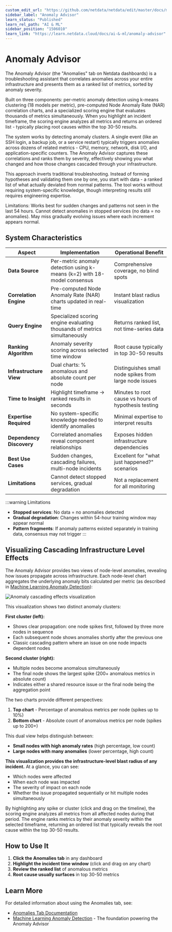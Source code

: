 ```yaml
---
custom_edit_url: "https://github.com/netdata/netdata/edit/master/docs/ml-ai/anomaly-advisor.md"
sidebar_label: "Anomaly Advisor"
learn_status: "Published"
learn_rel_path: "AI & ML"
sidebar_position: "1506010"
learn_link: "https://learn.netdata.cloud/docs/ai-&-ml/anomaly-advisor"
---
```


# Anomaly Advisor

The Anomaly Advisor (the "Anomalies" tab on Netdata dashboards) is a troubleshooting assistant that correlates anomalies across your entire infrastructure and presents them as a ranked list of metrics, sorted by anomaly severity.

Built on three components: per-metric anomaly detection using k-means clustering (18 models per metric), pre-computed Node Anomaly Rate (NAR) correlation charts, and a specialized scoring engine that evaluates thousands of metrics simultaneously. When you highlight an incident timeframe, the scoring engine analyzes all metrics and returns an ordered list - typically placing root causes within the top 30-50 results.

The system works by detecting anomaly clusters. A single event (like an SSH login, a backup job, or a service restart) typically triggers anomalies across dozens of related metrics - CPU, memory, network, disk I/O, and application-specific counters. The Anomaly Advisor captures these correlations and ranks them by severity, effectively showing you what changed and how those changes cascaded through your infrastructure.

This approach inverts traditional troubleshooting. Instead of forming hypotheses and validating them one by one, you start with data - a ranked list of what actually deviated from normal patterns. The tool works without requiring system-specific knowledge, though interpreting results still requires engineering expertise.

Limitations: Works best for sudden changes and patterns not seen in the last 54 hours. Cannot detect anomalies in stopped services (no data = no anomalies). May miss gradually evolving issues where each increment appears normal.

## System Characteristics

| Aspect | Implementation | Operational Benefit |
|--------|----------------|-------------------|
| **Data Source** | Per-metric anomaly detection using k-means (k=2) with 18-model consensus | Comprehensive coverage, no blind spots |
| **Correlation Engine** | Pre-computed Node Anomaly Rate (NAR) charts updated in real-time | Instant blast radius visualization |
| **Query Engine** | Specialized scoring engine evaluating thousands of metrics simultaneously | Returns ranked list, not time-series data |
| **Ranking Algorithm** | Anomaly severity scoring across selected time window | Root cause typically in top 30-50 results |
| **Infrastructure View** | Dual charts: % anomalous and absolute count per node | Distinguishes small node spikes from large node issues |
| **Time to Insight** | Highlight timeframe → ranked results in seconds |Minutes to root cause vs hours of hypothesis testing |
| **Expertise Required** | No system-specific knowledge needed to identify anomalies | Minimal expertise to interpret results |
| **Dependency Discovery** | Correlated anomalies reveal component relationships | Exposes hidden infrastructure dependencies |
| **Best Use Cases** | Sudden changes, cascading failures, multi-node incidents | Excellent for "what just happened?" scenarios |
| **Limitations** | Cannot detect stopped services, gradual degradation | Not a replacement for all monitoring |

:::warning Limitations

- **Stopped services**: No data = no anomalies detected
- **Gradual degradation**: Changes within 54-hour training window may appear normal
- **Pattern fragments**: If anomaly patterns existed separately in training data, consensus may not trigger
:::

## Visualizing Cascading Infrastructure Level Effects

The Anomaly Advisor provides two views of node-level anomalies, revealing how issues propagate across infrastructure. Each node-level chart aggregates the underlying anomaly bits calculated per metric (as described in [Machine Learning Anomaly Detection](/docs/ai-&-ml/ml-anomaly-detection)):

![Anomaly cascading effects visualization](https://github.com/user-attachments/assets/a69b1461-c559-4b22-bb02-045670d84168)

This visualization shows two distinct anomaly clusters:

**First cluster (left):**

- Shows clear propagation: one node spikes first, followed by three more nodes in sequence
- Each subsequent node shows anomalies shortly after the previous one
- Classic cascading pattern where an issue on one node impacts dependent nodes

**Second cluster (right):**

- Multiple nodes become anomalous simultaneously
- The final node shows the largest spike (200+ anomalous metrics in absolute count)
- Indicates either a shared resource issue or the final node being the aggregation point

The two charts provide different perspectives:

1. **Top chart** - Percentage of anomalous metrics per node (spikes up to 10%)
2. **Bottom chart** - Absolute count of anomalous metrics per node (spikes up to 200+)

This dual view helps distinguish between:

- **Small nodes with high anomaly rates** (high percentage, low count)
- **Large nodes with many anomalies** (lower percentage, high count)

**This visualization provides the infrastructure-level blast radius of any incident.** At a glance, you can see:

- Which nodes were affected
- When each node was impacted
- The severity of impact on each node
- Whether the issue propagated sequentially or hit multiple nodes simultaneously

By highlighting any spike or cluster (click and drag on the timeline), the scoring engine analyzes all metrics from all affected nodes during that period. The engine ranks metrics by their anomaly severity within the selected timeframe, returning an ordered list that typically reveals the root cause within the top 30-50 results.

## How to Use It

1. **Click the Anomalies tab** in any dashboard
2. **Highlight the incident time window** (click and drag on any chart)
3. **Review the ranked list** of anomalous metrics
4. **Root cause usually surfaces** in top 30-50 metrics

## Learn More

For detailed information about using the Anomalies tab, see:

- [Anomalies Tab Documentation](/docs/dashboards-and-charts/tabs/anomalies)
- [Machine Learning Anomaly Detection](/docs/ai-&-ml/ml-anomaly-detection) - The foundation powering the Anomaly Advisor
